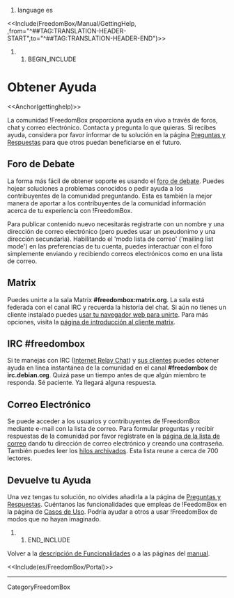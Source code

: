 #language es
<<Include(FreedomBox/Manual/GettingHelp, ,from="^##TAG:TRANSLATION-HEADER-START",to="^##TAG:TRANSLATION-HEADER-END")>>

## BEGIN_INCLUDE

= Obtener Ayuda =

<<Anchor(gettinghelp)>>

La comunidad !FreedomBox proporciona ayuda en vivo a través de foros, chat y correo electrónico. Contacta y pregunta lo que quieras. Si recibes ayuda, considera por favor informar de tu solución en la página [[es/FreedomBox/QuestionsAndAnswers|Preguntas y Respuestas]] para que otros puedan beneficiarse en el futuro.

== Foro de Debate ==

La forma más fácil de obtener soporte es usando el [[https://discuss.freedombox.org|foro de debate]]. Puedes hojear soluciones a problemas conocidos o pedir ayuda a los contribuyentes de la comunidad preguntando. Esta es también la mejor manera de aportar a los contribuyentes de la comunidad información acerca de tu experiencia con !FreedomBox.

Para publicar contenido nuevo necesitarás registrarte con un nombre y una dirección de correo electrónico (pero puedes usar un pseudonimo y una dirección secundaria). Habilitando el 'modo lista de correo' ('mailing list mode') en las preferencias de tu cuenta, puedes interactuar con el foro simplemente enviando y recibiendo correos electrónicos como en una lista de correo.

== Matrix ==

Puedes unirte a la sala Matrix '''#freedombox:matrix.org'''. La sala está federada con el canal IRC y recuerda la historia del chat.
Si aún no tienes un cliente instalado puedes [[https://riot.im/app/#/room/#freedombox:matrix.org|usar tu navegador web para unirte]].
Para más opciones, visita la [[https://matrix.to/#/#freedombox:matrix.org|página de introducción al cliente matrix]].

== IRC #freedombox ==

Si te manejas con IRC ([[http://www.irchelp.org/|Internet Relay Chat]]) y [[http://www.irchelp.org/irchelp/clients/|sus clientes]] puedes obtener ayuda en línea instantánea de la comunidad en el canal '''#freedombox''' de '''irc.debian.org'''. Quizá pase un tiempo antes de que algún miembro te responda. Sé paciente. Ya llegará alguna respuesta.

== Correo Electrónico ==

Se puede acceder a los usuarios y contribuyentes de !FreedomBox mediante e-mail con la lista de correo. Para formular preguntas y recibir respuestas de la comunidad por favor regístrate en la [[https://lists.alioth.debian.org/mailman/listinfo/freedombox-discuss|página de la lista de correo]] dando tu dirección de correo electrónico y creando una contraseña. También puedes leer los [[http://lists.alioth.debian.org/pipermail/freedombox-discuss/|hilos archivados]]. Esta lista reune a cerca de 700 lectores.


== Devuelve tu Ayuda ==

Una vez tengas tu solución, no olvides añadirla a la página de [[es/FreedomBox/QuestionsAndAnswers|Preguntas y Respuestas]]. Cuéntanos las funcionalidades que empleas de !FeedomBox en la página de [[es/FreedomBox/UserExperience|Casos de Uso]]. Podría ayudar a otros a usar !FreedomBox de modos que no hayan imaginado.

## END_INCLUDE

Volver a la [[es/FreedomBox/Features|descripción de Funcionalidades]] o a las páginas del [[es/FreedomBox/Manual|manual]].

<<Include(es/FreedomBox/Portal)>>

----
CategoryFreedomBox
